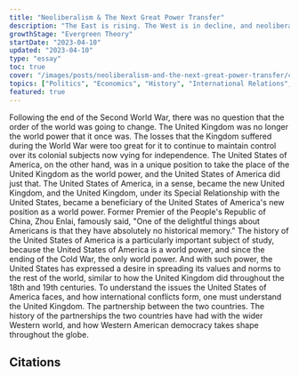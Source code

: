 ```yaml
---
title: "Neoliberalism & The Next Great Power Transfer"
description: "The East is rising. The West is in decline, and neoliberalism is not going to save it. Its part of the problem."
growthStage: "Evergreen Theory"
startDate: "2023-04-10"
updated: "2023-04-10"
type: "essay"
toc: true
cover: "/images/posts/neoliberalism-and-the-next-great-power-transfer/cover.jpg"
topics: ["Politics", "Economics", "History", "International Relations", "Neoliberalism"]
featured: true
---
```

<InDevelopment />


<IntroParagraph >
  Following the end of the Second World War, there was no question that the order of the
  world was going to change. The United Kingdom was no longer the world power that it
  once was. The losses that the Kingdom suffered during the World War were too great for
  it to continue to maintain control over its colonial subjects now vying for independence.
  <Spacer />
  The United States of America, on the other hand, was in a unique position to take the place of
  the United Kingdom as the world power, and the United States of America did just that.
  The United States of America, in a sense, became the new United Kingdom, and the United Kingdom, under its Special Relationship with the United States, became a beneficiary of the United States of
  America's new position as a world power.
  <Spacer />
  Former Premier of the People's Republic of China, Zhou Enlai, famously said, "One of the
  delightful things about Americans is that they have absolutely no historical memory."
  <Spacer />
  The history of the United States of America is a particularly important subject of
  study, because the United States of America is a world power, and since the ending of the Cold War, the only world power. And with such power, the United States has expressed a desire in spreading
  its values and norms to the rest of the world, similar to how the United Kingdom did throughout the 18th and 19th centuries.
  <Spacer />
  To understand the issues the United States of America faces, and how international conflicts form, one must understand the United Kingdom. The partnership between the two countries. The history of
  the partnerships the two countries have had with the wider Western world, and how Western American democracy takes shape throughout the globe.
</IntroParagraph >




## Citations


<InDevelopment />
